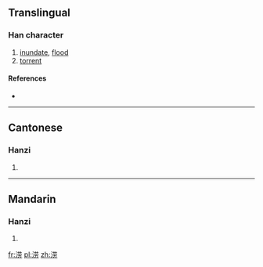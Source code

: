 {{also|澇}}
==Translingual==

===Han character===
{{Han char|rn=85|rad=水|as=07|sn=10|four=|canj=水廿月尸 (ETBS)}}

# [[inundate]], [[flood]]
# [[torrent]]

====References====
* {{Han ref|kx=0627.311|hdz=31619.060|uh=6D9D|ud=28061}}

----

==Cantonese==

===Hanzi===
{{yue-hanzi|jyut=|y=lou6|tra=澇}}

# {{defn|lang=yue|sort=水07}}

----

==Mandarin==

===Hanzi===
{{cmn-hanzi|tra=澇|pin=[[lào]] ([[lao4]])|wg=lao<sup>4</sup>}}

# {{defn|lang=cmn|sort=水07}}

[[fr:涝]]
[[pl:涝]]
[[zh:涝]]